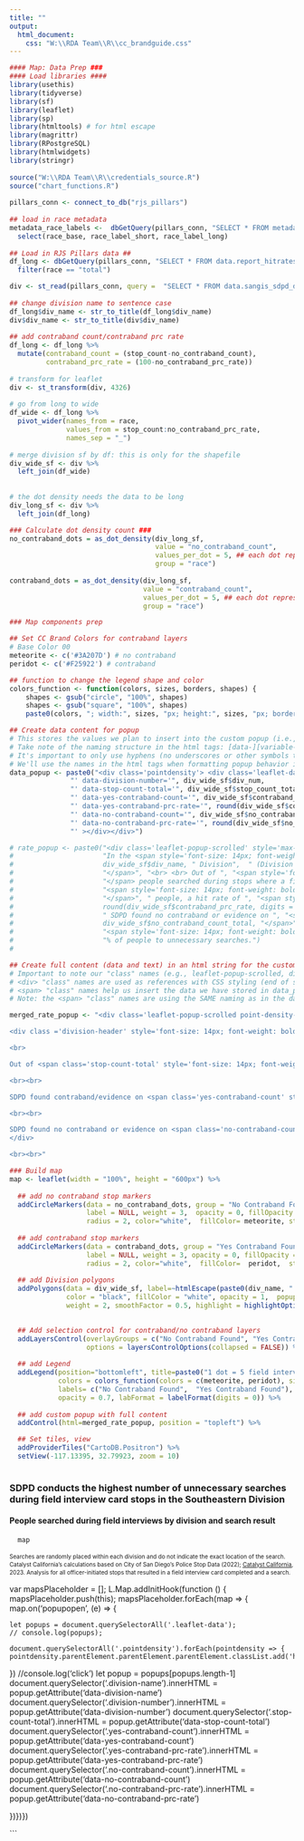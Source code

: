 ```yaml
---
title: ""
output:
  html_document:
    css: "W:\\RDA Team\\R\\cc_brandguide.css"
---
```

<!-- link to Google Font -->
<link href="https://fonts.googleapis.com/css2?family=Inter:wght@100;200;300;400;500;600;700;800;900&display=swap" rel="stylesheet">
    
    
```r
#### Map: Data Prep ###
#### Load libraries ####
library(usethis)
library(tidyverse)
library(sf)
library(leaflet)
library(sp)
library(htmltools) # for html escape
library(magrittr)
library(RPostgreSQL)
library(htmlwidgets)
library(stringr)
  
source("W:\\RDA Team\\R\\credentials_source.R")
source("chart_functions.R")
  
pillars_conn <- connect_to_db("rjs_pillars")
  
## load in race metadata
metadata_race_labels <-  dbGetQuery(pillars_conn, "SELECT * FROM metadata_race_labels") %>% 
  select(race_base, race_label_short, race_label_long)
  
## Load in RJS Pillars data ##
df_long <- dbGetQuery(pillars_conn, "SELECT * FROM data.report_hitrates_div_race_ficard_person") %>% 
  filter(race == "total")

div <- st_read(pillars_conn, query =  "SELECT * FROM data.sangis_sdpd_divisions_2023") 
  
## change division name to sentence case
df_long$div_name <- str_to_title(df_long$div_name)
div$div_name <- str_to_title(div$div_name)
  
## add contraband count/contraband prc rate
df_long <- df_long %>% 
  mutate(contraband_count = (stop_count-no_contraband_count), 
         contraband_prc_rate = (100-no_contraband_prc_rate))
  
# transform for leaflet
div <- st_transform(div, 4326)
  
# go from long to wide
df_wide <- df_long %>% 
  pivot_wider(names_from = race,
              values_from = stop_count:no_contraband_prc_rate,
              names_sep = "_")
  
# merge division sf by df: this is only for the shapefile
div_wide_sf <- div %>% 
  left_join(df_wide)
  
  
# the dot density needs the data to be long
div_long_sf <- div %>% 
  left_join(df_long)
```
  

```r
### Calculate dot density count ###
no_contraband_dots = as_dot_density(div_long_sf,
                                    value = "no_contraband_count",
                                    values_per_dot = 5, ## each dot represents
                                    group = "race")
    
contraband_dots = as_dot_density(div_long_sf,
                                 value = "contraband_count",
                                 values_per_dot = 5, ## each dot represents
                                 group = "race")

```
  
  
```r
### Map components prep

## Set CC Brand Colors for contraband layers
# Base Color 00
meteorite <- c('#3A207D') # no contraband
peridot <- c('#F25922') # contraband

## function to change the legend shape and color
colors_function <- function(colors, sizes, borders, shapes) {
    shapes <- gsub("circle", "100%", shapes)
    shapes <- gsub("square", "100%", shapes)
    paste0(colors, "; width:", sizes, "px; height:", sizes, "px; border:1px solid ", borders, "; border-radius:", shapes)}

## Create data content for popup
# This stores the values we plan to insert into the custom popup (i.e., not the full content of the custom popup like in rate_popup)
# Take note of the naming structure in the html tags: [data-][variable-name]
# It's important to only use hyphens (no underscores or other symbols to denote space between words)
# We'll use the names in the html tags when formatting popup behavior in JS (end of script)
data_popup <- paste0("<div class='pointdensity'> <div class='leaflet-data' data-division-name='", div_wide_sf$div_name,
               "' data-division-number='", div_wide_sf$div_num,
               "' data-stop-count-total='", div_wide_sf$stop_count_total,
               "' data-yes-contraband-count='", div_wide_sf$contraband_count,
               "' data-yes-contraband-prc-rate='", round(div_wide_sf$contraband_prc_rate, digits = 1),
               "' data-no-contraband-count='", div_wide_sf$no_contraband_count_total,
               "' data-no-contraband-prc-rate='", round(div_wide_sf$no_contraband_prc_rate_total, digits = 1),
               "' ></div></div>")

# rate_popup <- paste0("<div class='leaflet-popup-scrolled' style='max-width:800px;max-height:200px'>",
#                      "In the <span style='font-size: 14px; font-weight: bold;'>",
#                      div_wide_sf$div_name, " Division",  " (Division ", div_wide_sf$div_num,")",
#                      "</span>", "<br> <br> Out of ", "<span style='font-size: 14px; font-weight: bold;'>", div_wide_sf$stop_count_total,
#                      "</span> people searched during stops where a field interview card was completed, SDPD found contraband/evidence on ",
#                      "<span style='font-size: 14px; font-weight: bold;'>", div_wide_sf$contraband_count, 
#                      "</span>", " people, a hit rate of ", "<span style='font-size: 14px; font-weight: bold;'>",
#                      round(div_wide_sf$contraband_prc_rate, digits = 1), "</span>",  "%.", 
#                      " SDPD found no contraband or evidence on ", "<span style='font-size: 14px; font-weight: bold;'>",
#                      div_wide_sf$no_contraband_count_total, "</span>", " people, meaning SDPD  subjected ", 
#                      "<span style='font-size: 14px; font-weight: bold;'>", round(div_wide_sf$no_contraband_prc_rate_total, digits = 1),
#                      "% of people to unnecessary searches.")
#   

## Create full content (data and text) in an html string for the custom popup
# Important to note our "class" names (e.g., leaflet-popup-scrolled, division-header, stop-count-total, etc.) 
# <div> "class" names are used as references with CSS styling (end of script, before JS)
# <span> "class" names help us insert the data we have stored in data_popup
# Note: the <span> "class" names are using the SAME naming as in the data_popup (only difference is no "data-" prefix) - this is a convenience for the JS (end of script)

merged_rate_popup <- "<div class='leaflet-popup-scrolled point-density-sidebar' style='max-width:800px;max-height:200px'><div class='popup-instruction'><b>Please click on a police division to see stop data below.</b></div>

<div class ='division-header' style='font-size: 14px; font-weight: bold;'><span class='division-name'></span> Division (Division <span class='division-number'></span>)</div></div>

<br>

Out of <span class='stop-count-total' style='font-size: 14px; font-weight: bold;'></span> people searched during stops where a field interview card was completed:

<br><br>

SDPD found contraband/evidence on <span class='yes-contraband-count' style='font-size: 14px; font-weight: bold;'></span> people, a hit rate of <span class='yes-contraband-prc-rate' style='font-size: 14px; font-weight: bold;'></span>%.

<br><br>

SDPD found no contraband or evidence on <span class='no-contraband-count' style='font-size: 14px; font-weight: bold;'></span> people, meaning SDPD  subjected <span class='no-contraband-prc-rate' style='font-size: 14px; font-weight: bold;'></span>% of people to unnecessary searches.
</div>

<br><br>"

```
  
  
```r
### Build map
map <- leaflet(width = "100%", height = "600px") %>%
  
  ## add no contraband stop markers
  addCircleMarkers(data = no_contraband_dots, group = "No Contraband Found",
                   label = NULL, weight = 3,  opacity = 0, fillOpacity = 1, 
                   radius = 2, color="white",  fillColor= meteorite, stroke = TRUE) %>% 
    
  ## add contraband stop markers
  addCircleMarkers(data = contraband_dots, group = "Yes Contraband Found",
                   label = NULL, weight = 3, opacity = 0, fillOpacity = 1,
                   radius = 2, color="white",  fillColor=  peridot,  stroke = TRUE) %>% 
    
  ## add Division polygons
  addPolygons(data = div_wide_sf, label=~htmlEscape(paste0(div_name, " Division ")),
              color = "black", fillColor = "white", opacity = 1,  popup = ~paste0(data_popup),
              weight = 2, smoothFactor = 0.5, highlight = highlightOptions(color = "white", 
                                                                           weight = 3, bringToFront = TRUE, sendToBack = FALSE)) %>%

  ## Add selection control for contraband/no contraband layers
  addLayersControl(overlayGroups = c("No Contraband Found", "Yes Contraband Found"),
                   options = layersControlOptions(collapsed = FALSE)) %>%
    
  ## add Legend
  addLegend(position="bottomleft", title=paste0("1 dot = 5 field interview card stops and a search"),
            colors = colors_function(colors = c(meteorite, peridot), sizes = "10", shapes = "circle", borders = NULL),
            labels= c("No Contraband Found",  "Yes Contraband Found"),
            opacity = 0.7, labFormat = labelFormat(digits = 0)) %>% 
  
  ## add custom popup with full content
  addControl(html=merged_rate_popup, position = "topleft") %>%

  ## Set tiles, view
  addProviderTiles("CartoDB.Positron") %>%
  setView(-117.13395, 32.79923, zoom = 10)
  
```
  
<h3 class="leaflet-map-title">SDPD conducts the highest number of unnecessary searches during field interview card stops in the Southeastern Division</h3>
<h4 class="leaflet-map-subtitle">People searched during field interviews by division and search result</h4>
    
    
```r
  map
```
<div align="left" style="line-height: 1em;"><span style="font-size: 10px;">Searches are randomly placed within each division and do not indicate the exact location of the search.</span> <span style=' font-size: 10px;'>Catalyst California's calculations based on City of San Diego's Police Stop Data (2022); <u>[Catalyst California](https://www.catalystcalifornia.org)</u>, 2023. Analysis for all officer-initiated stops that resulted in a field interview card completed and a search.</span> </div>


<style type="text/css">

.division-header {
   margin-bottom: 8px; 
   font-weight: 600; 
   color: #000000;
}

.yes-contraband-color {
  color: #F25922;
  font-weight: 600;
}

.no-contraband-color {
  color: #3A207D;
  font-weight: 600;
  
}

.leaflet-popup-scrolled {
  max-height: 580px;
  opacity: 1;
  border-bottom: 0;
  border-top: 0;
}

.info {
  background: white;
  opacity: 1;
  border-radius: 0;
}

.leaflet-left {
  width: 33%;
}

.leaflet-left .leaflet-control {
  font-size: 12px;
  margin-left: 0;
  border-left: 1px solid #ddd;
  border-top: 1px solid #ddd;
  border-bottom: 1px solid #ddd;
}

.leaflet-right .leaflet-control {
  margin-right: 0;
}

.leaflet-top .leaflet-control {
  margin-top: 0;
}

.leaflet-control-container {
  color: #000000;
}

.hidden {
  display: none;
}

.popup-instruction {
  font-style: italic;
  font-weight: 400; 
  font-size: 1em; 
  line-height: 1.2em;
  color: #000000;
  border-bottom: 1px solid #000000;
  padding-top: 1.2em;
  padding-bottom: 1.2em;
  margin-bottom: 1.2em;
}

</style

```js
<!-- This function is used to format SDPD RIPA data in the point density map "popup"/sidebar feature -->

<!-- Captures  -->
var mapsPlaceholder = [];
L.Map.addInitHook(function () {
  mapsPlaceholder.push(this);
  mapsPlaceholder.forEach(map => {
    map.on('popupopen', (e) => {
    
    let popups = document.querySelectorAll('.leaflet-data');
    // console.log(popups);

    document.querySelectorAll('.pointdensity').forEach(pointdensity => {
    pointdensity.parentElement.parentElement.parentElement.classList.add('hidden')
  })
  //console.log('click')
  let popup = popups[popups.length-1]
  document.querySelector('.division-name').innerHTML = popup.getAttribute('data-division-name')
  document.querySelector('.division-number').innerHTML = popup.getAttribute('data-division-number')
  document.querySelector('.stop-count-total').innerHTML = popup.getAttribute('data-stop-count-total')
  document.querySelector('.yes-contraband-count').innerHTML = popup.getAttribute('data-yes-contraband-count')
  document.querySelector('.yes-contraband-prc-rate').innerHTML = popup.getAttribute('data-yes-contraband-prc-rate')
  document.querySelector('.no-contraband-count').innerHTML = popup.getAttribute('data-no-contraband-count')
  document.querySelector('.no-contraband-prc-rate').innerHTML = popup.getAttribute('data-no-contraband-prc-rate')

})})})

```

    